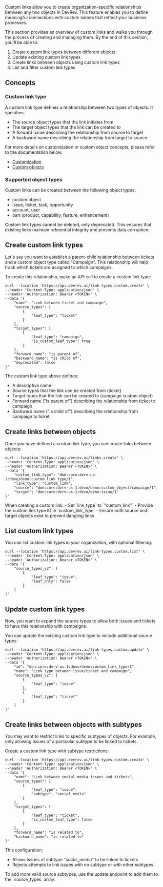 Custom links allow you to create organization-specific relationships between any two objects in DevRev. 
This feature enables you to define meaningful connections with custom names that reflect your business processes.

This section provides an overview of custom links and walks you through the process of creating and managing them. 
By the end of this section, you'll be able to:
1. Create custom link types between different objects
2. Update existing custom link types
3. Create links between objects using custom link types
4. List and filter custom link types

## Concepts

### Custom link type

A custom link type defines a relationship between two types of objects. It specifies:
- The source object types that the link initiates from
- The target object types that the link can be created to
- A forward name describing the relationship from source to target
- A backward name describing the relationship from target to source

For more details on customization or custom object concepts, please refer to the documentation below:
- [Customization](./object-customization)
- [Custom objects](./custom-objects)

### Supported object types

Custom links can be created between the following object types:
- custom object
- issue, ticket, task, opportunity
- account, user
- part (product, capability, feature, enhancement)

<Callout intent="note">
Custom link types cannot be deleted, only deprecated. This ensures that existing links maintain 
referential integrity and prevents data corruption.
</Callout>

## Create custom link types

<Callout intent="note">
Let's say you want to establish a parent-child relationship between tickets and a custom object 
type called "Campaign". This relationship will help track which tickets are assigned to which campaigns.
</Callout>

To create this relationship, make an API call to create a custom link type:

```curl
curl --location 'https://api.devrev.ai/link-types.custom.create' \
--header 'Content-Type: application/json' \
--header 'Authorization: Bearer <TOKEN>' \
--data '{
    "name": "Link between ticket and campaign",
    "source_types": [
        {
            "leaf_type": "ticket"
        }
    ],
    "target_types": [
        {
            "leaf_type": "campaign",
            "is_custom_leaf_type": true
        }
    ],
    "forward_name": "is parent of",
    "backward_name": "is child of",
    "deprecated": false
}'
```

The custom link type above defines:
- A descriptive name
- Source types that the link can be created from (ticket)
- Target types that the link can be created to (campaign custom object)
- Forward name ("is parent of") describing the relationship from ticket to campaign
- Backward name ("is child of") describing the relationship from campaign to ticket

## Create links between objects

Once you have defined a custom link type, you can create links between objects:

```curl
curl --location 'https://api.devrev.ai/links.create' \
--header 'Content-Type: application/json' \
--header 'Authorization: Bearer <TOKEN>' \
--data '{
    "custom_link_type": "don:core:dvrv-us-1:devo/demo:custom_link_type/1",
    "link_type": "custom_link",
    "source": "don:core:dvrv-us-1:devo/demo:custom_object/campaign/1",
    "target": "don:core:dvrv-us-1:devo/demo:issue/1"
}'
```

<Callout intent="tip">
When creating a custom link:
- Set `link_type` to `"custom_link"`
- Provide the custom link type ID in `custom_link_type`
- Ensure both source and target objects exist to prevent dangling links
</Callout>

## List custom link types

You can list custom link types in your organization, with optional filtering:

```curl
curl --location 'https://api.devrev.ai/link-types.custom.list' \
--header 'Content-Type: application/json' \
--header 'Authorization: Bearer <TOKEN>' \
--data '{
    "source_types_v2": [
        {
            "leaf_type": "issue",
            "leaf_only": false
        }
    ]
}'
```

## Update custom link types

<Callout intent="note">
Now, you want to expand the source types to allow both issues and tickets to have this relationship 
with campaigns.
</Callout>

You can update the existing custom link type to include additional source types:

```curl
curl --location 'https://api.devrev.ai/link-types.custom.update' \
--header 'Content-Type: application/json' \
--header 'Authorization: Bearer <TOKEN>' \
--data '{
    "id": "don:core:dvrv-us-1:devo/demo:custom_link_type/1",
    "name": "Link type between issue/ticket and campaign",
    "source_types_v2": [
        {
            "leaf_type": "issue"
        },
        {
            "leaf_type": "ticket"
        }
    ]
}'
```

## Create links between objects with subtypes

<Callout intent="note">
You may want to restrict links to specific subtypes of objects. For example, only allowing issues 
of a particular subtype to be linked to tickets.
</Callout>

Create a custom link type with subtype restrictions:

```curl {11}
curl --location 'https://api.devrev.ai/link-types.custom.create' \
--header 'Content-Type: application/json' \
--header 'Authorization: Bearer <TOKEN>' \
--data '{
    "name": "Link between social media issues and tickets",
    "source_types": [
        {
            "leaf_type": "issue",
            "subtype": "social_media"
        }
    ],
    "target_types": [
        {
            "leaf_type": "ticket",
            "is_custom_leaf_type": false
        }
    ],
    "forward_name": "is related to",
    "backward_name": "is related to"
}'
```

This configuration:
- Allows issues of subtype "social_media" to be linked to tickets
- Rejects attempts to link issues with no subtype or with other subtypes

<Callout intent="tip">
To add more valid source subtypes, use the update endpoint to add them to the `source_types` array.
</Callout>
